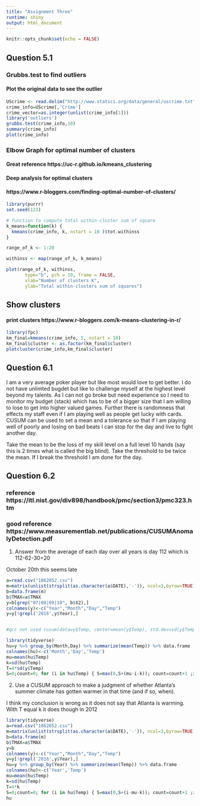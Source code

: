```yaml
---
title: "Assignment Three"
runtime: shiny
output: html_document
---
```



```r
knitr::opts_chunk$set(echo = FALSE)
```
## Question 5.1

### Grubbs.test to find outliers

#### Plot the original data to see the outlier

```r
UScrime <- read.delim("http://www.statsci.org/data/general/uscrime.txt")
crime_info=UScrime[,'Crime']
crime_vector=as.integer(unlist(crime_info[1]))
library('outliers')
grubbs.test(crime_info,10)
summary(crime_info)
plot(crime_info)
```

### Elbow Graph for optimal number of clusters
#### Great reference https://uc-r.github.io/kmeans_clustering
#### Deep analysis for optimal clusters \
#### https://www.r-bloggers.com/finding-optimal-number-of-clusters/

```r
library(purrr)
set.seed(123)

# function to compute total within-cluster sum of square 
k_means=function(k) {
  kmeans(crime_info, k, nstart = 10 )$tot.withinss
}

range_of_k <- 1:20

withinss <- map(range_of_k, k_means)

plot(range_of_k, withinss,
       type="b", pch = 19, frame = FALSE, 
       xlab="Number of clusters K",
       ylab="Total within-clusters sum of squares")
```

## Show clusters
#### print clusters https://www.r-bloggers.com/k-means-clustering-in-r/

```r
library(fpc)
km_final=kmeans(crime_info, 5, nstart = 10)
km_final$cluster <- as.factor(km_final$cluster)
plotcluster(crime_info,km_final$cluster)
```

## Question 6.1

I am a very average poker player but like most would love to get better.  I do not have unlimted bugdet but like to challenge myself at the highest level beyond my talents.  As I can not go broke but need experience so I need to monitor my budget (stack) which has to be of a bigger size that I am willing to lose to get into higher valued games.  Further there is randomness that effects my staff even if I am playing well as people get lucky with cards.  CUSUM can be used to set a mean and a tolerance so that if I am playing well of poorly and losing on bad beats I can stop for the day and live to fight another day.

Take the mean to be the loss of my skill level on a full level 10 hands (say this is 2 times what is called the big blind).  Take the threshold to be twice the mean.  If I break the threshold I am done for the day.

## Question 6.2
### reference https://itl.nist.gov/div898/handbook/pmc/section3/pmc323.htm
### good reference https://www.measurementlab.net/publications/CUSUMAnomalyDetection.pdf

1.  Answer from the average of each day over all years is day 112 which is 112-62-30=20

October 20th this seems late

```r
a=read.csv("1862052.csv")
m=matrix(unlist(strsplit(as.character(a$DATE),'-')), ncol=3,byrow=TRUE)
b=data.frame(m)
b$TMAX=a$TMAX
y=b[grep("07|08|09|10", b$X2),]
colnames(y)<-c("Year","Month","Day","Temp")
y=y[!grepl('2016',y$Year),]


#qcc not used cusum(data=y$Temp, center=mean(y$Temp), std.dev=sd(y$Temp), decision.interval = 5)

library(tidyverse)
hu=y %>% group_by(Month,Day) %>% summarize(mean(Temp)) %>% data.frame
colnames(hu)<-c('Month','Day','Temp')
mu=mean(hu$Temp)
k=sd(hu$Temp)
T=4*sd(y$Temp)
S=0;count=0; for (i in hu$Temp) { S=max(0,S+(mu-i-k)); count=count+1 ;if (S > T) { print(S); print(count); break;} }
```


2.  Use a CUSUM approach to make a judgment of whether Atlanta’s summer climate has gotten
warmer in that time (and if so, when).

I think my conclusion is wrong as it does not say that Atlanta is warming.
With T equal k it does though in 2012
```r
library(tidyverse)
a=read.csv("1862052.csv")
m=matrix(unlist(strsplit(as.character(a$DATE),'-')), ncol=3,byrow=TRUE)
b=data.frame(m)
b$TMAX=a$TMAX
y=b
colnames(y)<-c("Year","Month","Day","Temp")
y=y[!grepl('2016',y$Year),]
hu=y %>% group_by(Year) %>% summarize(mean(Temp)) %>% data.frame
colnames(hu)<-c('Year','Temp')
mu=mean(hu$Temp)
k=sd(hu$Temp)
T=4*k
S=0;count=0; for (i in hu$Temp) { S=max(0,S+(i-mu-k)); count=count+1 ;if (S > T) { print(S); print(count); break;} }
hu
```


